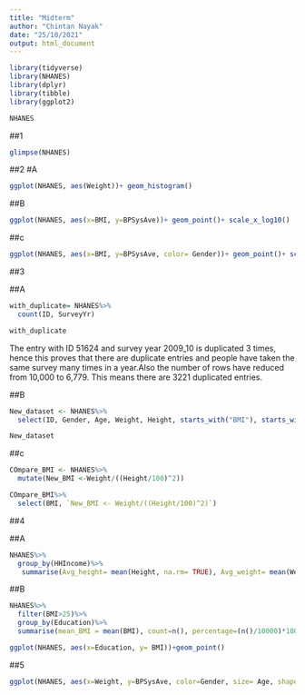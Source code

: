 ---
title: "Midterm"
author: "Chintan Nayak"
date: "25/10/2021"
output: html_document
---

```{r}
library(tidyverse)
library(NHANES)
library(dplyr)
library(tibble)
library(ggplot2)
```

```{r}
NHANES
```
##1 

```{r}
glimpse(NHANES)
```
##2
#A
```{r}
ggplot(NHANES, aes(Weight))+ geom_histogram()
```
##B


```{r}
ggplot(NHANES, aes(x=BMI, y=BPSysAve))+ geom_point()+ scale_x_log10()
```
##c

```{r}
ggplot(NHANES, aes(x=BMI, y=BPSysAve, color= Gender))+ geom_point()+ scale_x_log10()
```
##3

##A

```{r}
with_duplicate= NHANES%>%
  count(ID, SurveyYr)

with_duplicate

```

The entry with ID 51624 and survey year 2009_10 is duplicated 3 times, hence this proves that there are duplicate entries and people have taken the same survey many times in a year.Also the number of rows have reduced from 10,000 to 6,779. This means there are 3221 duplicated entries.


##B

```{r}
New_dataset <- NHANES%>%
  select(ID, Gender, Age, Weight, Height, starts_with("BMI"), starts_with("BP"))

New_dataset
```

##c

```{r}
COmpare_BMI <- NHANES%>%
  mutate(New_BMI <-Weight/((Height/100)^2))

COmpare_BMI%>%
  select(BMI, `New_BMI <- Weight/((Height/100)^2)`)
```
##4

##A

```{r}
NHANES%>%
  group_by(HHIncome)%>%
   summarise(Avg_height= mean(Height, na.rm= TRUE), Avg_weight= mean(Weight, na.rm= TRUE), Avg_BMI= mean(BMI, na.rm= TRUE), Percentage = (n()/10000)*100)
```
##B

```{r}
NHANES%>%
  filter(BMI>25)%>%
  group_by(Education)%>%
  summarise(mean_BMI = mean(BMI), count=n(), percentage=(n()/10000)*100, Obesity= mean(BMI)>25)
```

```{r}

ggplot(NHANES, aes(x=Education, y= BMI))+geom_point()
```

##5


```{r}
ggplot(NHANES, aes(x=Weight, y=BPSysAve, color=Gender, size= Age, shape=SmokeNow))+ geom_point()+ facet_wrap(~ Work)
```

